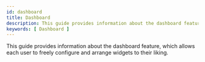 ```yaml
---
id: dashboard
title: Dashboard
description: This guide provides information about the dashboard feature, which allows each user to freely configure and arrange widgets to their liking.
keywords: [ Dashboard ]
---
```


This guide provides information about the dashboard feature, which allows each user to freely configure and arrange widgets to their liking.

<DocCardList />
